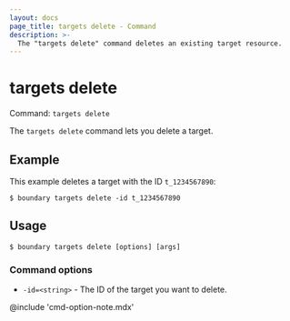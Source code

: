 ```yaml
---
layout: docs
page_title: targets delete - Command
description: >-
  The "targets delete" command deletes an existing target resource.
---
```


# targets delete

Command: `targets delete`

The `targets delete` command lets you delete a target.

## Example

This example deletes a target with the ID `t_1234567890`:

```shell-session
$ boundary targets delete -id t_1234567890
```

## Usage

<CodeBlockConfig hideClipboard>

```shell-session
$ boundary targets delete [options] [args]
```

</CodeBlockConfig>

### Command options

- `-id=<string>` - The ID of the target you want to delete.

@include 'cmd-option-note.mdx'
